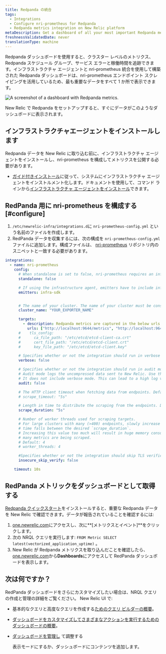 ```yaml
---
title: Redpanda の統合
tags:
  - Integrations
  - Configure nri-prometheus for Redpanda
  - Redpanda metrics integration on New Relic platform
metaDescription: Get a dashboard of all your most important Redpanda metrics with our Redpanda quickstart.
freshnessValidatedDate: never
translationType: machine
---
```



Redpanda ダッシュボードを使用すると、クラスター レベルのメトリクス、Redpanda スケジュール グループ、サービス エラーと稼働時間を追跡できます。インフラストラクチャ エージェントと nri-prometheus 統合を使用して構築された Redpanda ダッシュボードは、nri-prometheus エンドポイント スクレイピングを活用しているため、最も重要なデータをすべて 1 か所で表示できます。

<img
  src={prometheusRedpandaIntegration}
  title="Redpanda dashboard landing page"
  alt="A screenshot of a dashboard with Redpanda metrics."
/>

<figcaption>
  New Relic で Redpanda をセットアップすると、すぐにデータがこのようなダッシュボードに表示されます。
</figcaption>

## インフラストラクチャエージェントをインストールします

Redpanda データを New Relic に取り込む前に、インフラストラクチャ エージェントをインストールし、nri-prometheus を構成してメトリクスを公開する必要があります。

* [ガイド付きインストール](https://one.newrelic.com/nr1-core?state=5e236fa2-fbfd-1f53-e55d-9241d2a73068)に従って、システムにインフラストラクチャ エージェントをインストルメント化します。ドキュメントを使用して、コマンド ラインから[インフラストラクチャ エージェントをインストール](/docs/infrastructure/install-infrastructure-agent/linux-installation/install-infrastructure-monitoring-agent-linux)できます。

## RedPanda 用に nri-prometheus を構成する [#configure]

1. `/etc/newrelic-infra/integrations.d`に `nri-prometheus-config.yml` という名前のファイルを作成します。
2. RedPanda データを収集するには、次の構成を `nri-prometheus-config.yml` ファイルに追加します。構成ファイルは、 [nri-prometheus](https://github.com/newrelic/nri-prometheus/blob/main/configs/nri-prometheus-config.yml.sample) リポジトリ内のスニペットと一致する必要があります。

```yml
integrations:
  - name: nri-prometheus
    config:
      # When standalone is set to false, nri-prometheus requires an infrastructure agent to work and send data. Defaults to true
      standalone: false

      # If using the infrastructure agent, emitters have to include infra-sdk
      emitters: infra-sdk


      # The name of your cluster. The name of your cluster must be consistent across New Relic products so the infrastructure agent and nri-prometheus can scrape data from the cluster.
      cluster_name: "YOUR_EXPORTER_NAME"

      targets:
        - description: Redpanda metrics are captured in the below urls
          urls: ["http://localhost:9644/metrics", "http://localhost:9644/public_metrics"]
      #    tls_config:
      #      ca_file_path: "/etc/etcd/etcd-client-ca.crt"
      #      cert_file_path: "/etc/etcd/etcd-client.crt"
      #      key_file_path: "/etc/etcd/etcd-client.key"

      # Specifies whether or not the integration should run in verbose mode. Defaults to false.
      verbose: false

      # Specifies whether or not the integration should run in audit mode. Defaults to false.
      # Audit mode logs the uncompressed data sent to New Relic. Use this to log all data sent.
      # It does not include verbose mode. This can lead to a high log volume, use with care.
      audit: false

      # The HTTP client timeout when fetching data from endpoints. Defaults to "5s" if it's not set.
      # scrape_timeout: "5s"

      # Length in time to distribute the scraping from the endpoints. Default to "30s" if it's not set.
      scrape_duration: "5s"

      # Number of worker threads used for scraping targets.
      # For large clusters with many (>400) endpoints, slowly increase until scrape
      # time falls between the desired `scrape_duration`.
      # Increasing this value too much will result in huge memory consumption if too
      # many metrics are being scraped.
      # Default: 4
      # worker_threads: 4

      #Specifies whether or not the integration should skip TLS verification. Defaults to false.
      insecure_skip_verify: false

    timeout: 10s
```

## RedPanda メトリックをダッシュボードとして取得する

[Redpanda クイックスタート](https://newrelic.com/instant-observability/redpanda)をインストールすると、重要な Redpanda データを New Relic で確認できます。データが報告されていることを確認するには:

1. [one.newrelic.com](https://one.newrelic.com/all-capabilities)にアクセスし、次に**\[メトリクスとイベント]**をクリックします。
2. 次の NRQL クエリを実行します: `FROM Metric SELECT latest(vectorized_application_uptime)` 。
3. New Relic が Redpanda メトリクスを取り込んだことを確認したら、 [one.newrelic.com](https://one.newrelic.com/all-capabilities)から**Dashboards**にアクセスして RedPanda ダッシュボードを表示します。

## 次は何ですか？

RedPanda ダッシュボードをさらにカスタマイズしたい場合は、NRQL クエリの作成と管理の詳細をご覧ください。 <InlinePopover type="dashboards"/>New Relic UI で:

* 基本的なクエリと高度なクエリを作成する[ためのクエリ ビルダーの概要](/docs/query-your-data/explore-query-data/query-builder/introduction-query-builder)。

* [ダッシュボードをカスタマイズしてさまざまなアクションを実行するためのダッシュボードの概要](/docs/query-your-data/explore-query-data/dashboards/introduction-dashboards)。

* [ダッシュボードを管理し](/docs/query-your-data/explore-query-data/dashboards/manage-your-dashboard) て調整する

  <InlinePopover type="dashboards"/>

  表示モードにするか、ダッシュボードにコンテンツを追加します。